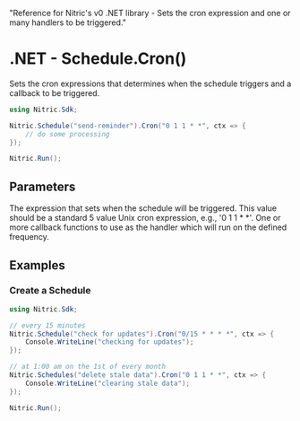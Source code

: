   "Reference for Nitric's v0 .NET library - Sets the cron expression and one or many handlers to be triggered."

# .NET - Schedule.Cron()

Sets the cron expressions that determines when the schedule triggers and a callback to be triggered.

```csharp
using Nitric.Sdk;

Nitric.Schedule("send-reminder").Cron("0 1 1 * *", ctx => {
    // do some processing
});

Nitric.Run();
```

## Parameters

<Properties>
  <Property name="expression" required type="string">
    The expression that sets when the schedule will be triggered. This value
    should be a standard 5 value Unix cron expression, e.g., '0 1 1 * *'.
  </Property>
  <Property
    name="middleware"
    required
    type="Func<EventContext, EventContext> or List<Middleware<EventContext>"
  >
    One or more callback functions to use as the handler which will run on the
    defined frequency.
  </Property>
</Properties>

## Examples

### Create a Schedule

```csharp
using Nitric.Sdk;

// every 15 minutes
Nitric.Schedule("check for updates").Cron("0/15 * * * *", ctx => {
    Console.WriteLine("checking for updates");
});

// at 1:00 am on the 1st of every month
Nitric.Schedules("delete stale data").Cron("0 1 1 * *", ctx => {
    Console.WriteLine("clearing stale data");
});

Nitric.Run();
```
